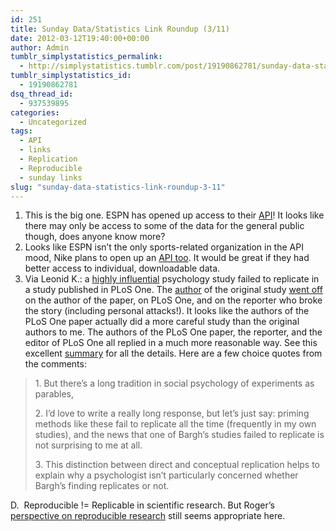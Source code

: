```yaml
---
id: 251
title: Sunday Data/Statistics Link Roundup (3/11)
date: 2012-03-12T19:40:00+00:00
author: Admin
tumblr_simplystatistics_permalink:
  - http://simplystatistics.tumblr.com/post/19190862781/sunday-data-statistics-link-roundup-3-11
tumblr_simplystatistics_id:
  - 19190862781
dsq_thread_id:
  - 937539895
categories:
  - Uncategorized
tags:
  - API
  - links
  - Replication
  - Reproducible
  - sunday links
slug: "sunday-data-statistics-link-roundup-3-11"
---
```

  1. This is the big one. ESPN has opened up access to their <a href="http://developer.espn.com/docs" target="_blank">API</a>! It looks like there may only be access to some of the data for the general public though, does anyone know more? 
  2. Looks like ESPN isn&#8217;t the only sports-related organization in the API mood, Nike plans to open up an <a href="http://techcrunch.com/2012/03/10/nike-apis-sxsw-backplane/" target="_blank">API too</a>. It would be great if they had better access to individual, downloadable data. 
  3. Via Leonid K.: a <a href="http://www.yale.edu/acmelab/articles/bargh_chen_burrows_1996.pdf" target="_blank">highly influential</a> psychology study failed to replicate in a study published in PLoS One. The <a href="http://en.wikipedia.org/wiki/John_Bargh" target="_blank">author</a> of the original study <a href="http://www.psychologytoday.com/blog/the-natural-unconscious/201203/nothing-in-their-heads" target="_blank">went off</a> on the author of the paper, on PLoS One, and on the reporter who broke the story (including personal attacks!). It looks like the authors of the PLoS One paper actually did a more careful study than the original authors to me. The authors of the PLoS One paper, the reporter, and the editor of PLoS One all replied in a much more reasonable way. See this excellent <a href="http://blogs.discovermagazine.com/notrocketscience/2012/03/10/failed-replication-bargh-psychology-study-doyen/" target="_blank">summary</a> for all the details. Here are a few choice quotes from the comments: 

> <span>1. But there’s a long tradition in social psychology of experiments as parables,</span>
> 
> <span>2. I’d love to write a really long response, but let’s just say: priming methods like these fail to replicate all the time (frequently in my own studies), and the news that one of Bargh’s studies failed to replicate is not surprising to me at all.</span>
> 
> <span>3. This distinction between direct and conceptual replication helps to explain why a psychologist isn’t particularly concerned whether Bargh’s finding replicates or not.</span>

<div>
  D.  Reproducible&#160;!= Replicable in scientific research. But Roger&#8217;s <a href="http://simplystatistics.tumblr.com/post/13633695297/reproducible-research-in-computational-science" target="_blank">perspective on reproducible research</a> still seems appropriate here. 
</div>
